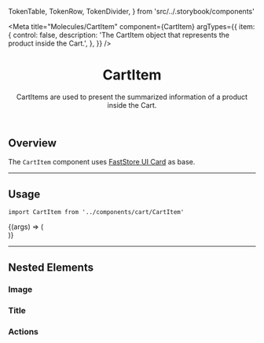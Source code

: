 
  TokenTable,
  TokenRow,
  TokenDivider,
} from 'src/../.storybook/components'

<Meta
  title="Molecules/CartItem"
  component={CartItem}
  argTypes={{
    item: {
      control: false,
      description:
        'The CartItem object that represents the product inside the Cart.',
    },
  }}
/>

<header>

# CartItem

CartItems are used to present the summarized information of a product inside the Cart.

</header>

## Overview

The `CartItem` component uses [FastStore UI Card](https://www.faststore.dev/reference/ui/organisms/Card) as base.

---

## Usage

`import CartItem from '../components/cart/CartItem'`

<Canvas>
  <Story
    name="default"
    args={{
      item: {
        seller: {
          identifier: '1',
        },
        quantity: 1,
        price: 420,
        listPrice: 490,
        itemOffered: {
          name: 'Monitor 27',
          image: [
            {
              url: 'https://storeframework.vtexassets.com/arquivos/ids/190903/unsplash-monitor.jpg?v=637800152494200000',
              alternateName: 'Monitor27',
            },
          ],
          isVariantOf: {
            name: '4k Philips Monitor 27”',
          },
        },
      },
    }}
  >
    {(args) => (
      <SessionProvider initialState={{}}>
        <CartProvider>
          <div style={{ width: '400px' }}>
            <CartItem {...args} />
          </div>
        </CartProvider>
      </SessionProvider>
    )}
  </Story>
</Canvas>

<ArgsTable story="default" />

<TokenTable>
  <TokenRow token="--fs-cart-item-padding" value="var(--fs-spacing-3)" />
  <TokenRow
    token="--fs-cart-item-bkg-color"
    value="var(--fs-control-bkg)"
    isColor
  />
  <TokenDivider />
  <TokenRow
    token="--fs-cart-item-border-width"
    value="var(--fs-border-width)"
  />
  <TokenRow
    token="--fs-cart-item-border-color"
    value="var(--fs-border-color-light)"
    isColor
  />
  <TokenRow
    token="--fs-cart-item-border-radius"
    value="var(--fs-border-radius)"
  />
</TokenTable>

---

## Nested Elements

### Image

<TokenTable>
  <TokenRow
    token="--fs-cart-item-image-border-radius"
    value="var(--fs-cart-item-border-radius)"
  />
</TokenTable>

### Title

<TokenTable>
  <TokenRow
    token="--fs-cart-item-title-margin-bottom"
    value="var(--fs-spacing-0)"
  />
  <TokenRow token="--fs-cart-item-title-line-height" value="1.2" />
  <TokenRow
    token="--fs-cart-item-title-color"
    value="var(--fs-color-text)"
    isColor
  />
</TokenTable>

### Actions

<TokenTable>
  <TokenRow
    token="--fs-cart-item-actions-margin-top"
    value="var(--fs-spacing-3)"
  />
</TokenTable>
